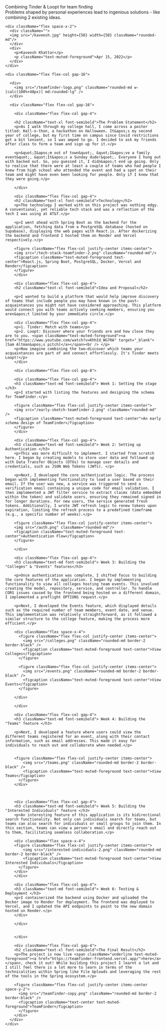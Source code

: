 <div className="animate-in prose">
  <div className="flex flex-col gap-4">
      <div className="text-3xl font-bold leading-tight tracking-tight text-primary">
        Combining Tinder & Loopt for team finding
      </div>
      <div className="text-muted-foreground">
        Problems shaped by personal experiences lead to ingenious solutions - like combining 2 existing ideas.
      </div>

    <div className="flex space-x-2">
      <div className="">
      <img src="/kaveesh.jpg" height={50} width={50} className="rounded-md"/>
      </div>
      <div>
        <p>Kaveesh Khattar</p>
        <p className="text-muted-foreground">Apr 15, 2022</p>
      </div>
    </div>

    <div className="flex flex-col gap-16">

      <div>
        <img src="/teamfinder-logo.png" className="rounded-md w-[calc(100%+48px)] md:rounded-lg" />
      </div>

      <div className="flex flex-col gap-16">

        <div className="flex flex-col gap-4">

        <h2 className="text-xl font-semibold">The Problem Statement</h2>
        <p>As I walk through my college hall, I come across a poster titled: Hall-o-thon, a hackathon on Halloween. It&apos;s my second year of college, but my first time on campus since Covid restrictions got a bit lenient, so I was amped to go. I decided to ask my friends after class to form a team and sign up for it.</p>

        <p>&quot;I&apos;m out of town&quot;, &quot;I&apos;ve a family event&quot;, &quot;It&apos;s a Sunday dude!&quot;. Everyone I hung out with backed out. So, you guessed it, I didn&apos;t end up going. Only to realise that there were at least a couple of teams who had people I knew from high school who attended the event and had a spot on their team and might have even been looking for people. Only if I knew that they were going.</p>

        </div>

        <div className="flex flex-col gap-4">
        <h2 className="text-xl font-semibold">Technology</h2>
        <p>The technology I worked with on this project was nothing edgy. A conventional, yet reliable tech stack and was a reflection of the tech I was using at AT&T.</p>

        <p>I went ahead with Spring Boot as the backend for the application, fetching data from a PostgreSQL database (hosted on Supabase), displaying the web pages with React.js. After dockerizing the backend and frontend I hosted them on Render and Vercel respectively.</p>

        <figure className="flex flex-col justify-center items-center">
        <img src="/tech-stack-teamfinder-2.png" className="rounded-md"/>
        <figcaption className="text-muted-foreground text-center">React.js, Spring Boot, PostgreSQL, Docker, Vercel and Render</figcaption>
        </figure>
        </div>

        <div className="flex flex-col gap-4">
        <h2 className="text-xl font-semibold">Idea and Proposal</h2>

        <p>I wanted to build a platform that would help improve discovery of teams that include people you may have known in the past—acquaintances you might not have considered approaching. This platform would connect you with teams actively seeking members, ensuring you aren&apos;t limited by your immediate circle.</p>

        <div className="flex flex-col gap-4">
        <p>1. Tinder: Match with teams</p>
        <p>2. Loopt: Discover where your friends are and how close they are to you. <span className="text-muted-foreground"><a href="https://www.youtube.com/watch?v=KhhId_WG7RA" target="_blank">[Sam Altman&apos;s pitch]</a></span><br /> </p>
        <p>Now imagine combining the two—discover which teams your acquaintances are part of and connect effortlessly. It's Tinder meets Loopt!</p>
        </div>

        <div className="flex flex-col gap-8">

        <div className="flex flex-col gap-4">
        <h3 className="text-md font-semibold"> Week 1: Setting the stage </h3>
        <p>I started with listing the features and designing the schema for TeamFinder.</p>

        <figure className="flex flex-col justify-center items-center">
        <img src="/early-sketch-teamfinder-2.png" className="rounded-md" />
        <figcaption className="text-muted-foreground text-center">An early schema design of TeamFinder</figcaption>
        </figure>
        </div>

        <div className="flex flex-col gap-4">
        <h3 className="text-md font-semibold"> Week 2: Setting up Authentication </h3>
        <p>This was more difficult to implement. I started from scratch here. I began by creating models to store user data and followed up with Data Transfer Objects (DTOs) to manage user details and credentials, such as JSON Web Tokens (JWTs). </p>

        <p>Next, I developed the core authentication logic. The process began with implementing functionality to load a user based on their email. If the user was new, a service was triggered to send a verification email containing a unique code for email validation. I then implemented a JWT filter service to extract claims (data embedded within the token) and validate users, ensuring they remained signed in for longer durations. For new users, the service generated fresh tokens. Additionally, I wrote JWT refresh logic to renew tokens upon expiration, limiting the refresh process to a predefined timeframe (e.g., a specific number of weeks).</p>

        <figure className="flex flex-col justify-center items-center">
        <img src="/auth.png" className="rounded-md"/>
        <figcaption className="text-muted-foreground text-center">Authentication Flow</figcaption>
        </figure>

        </div>

        <div className="flex flex-col gap-4">
        <h3 className="text-md font-semibold"> Week 3: Building the "Colleges" & "Events" features</h3>

        <p>Once authentication was complete, I shifted focus to building the core features of the application. I began by implementing functionality to view all colleges hosting team events. This involved creating the model, repository, service, and controller. To handle CORS issues caused by the frontend being hosted on a different domain, I implemented a preflight OPTIONS request.</p>

        <p>Next, I developed the Events feature, which displayed details such as the required number of team members, event date, and venue. This implementation was relatively straightforward, as it followed a similar structure to the college feature, making the process more efficient.</p>

        <div className="flex space-x-4">
          <figure className="flex flex-col justify-center items-center">
            <img src="/colleges.png" className="rounded-md border-2 border-black" />
            <figcaption className="text-muted-foreground text-center">View Colleges</figcaption>
          </figure>

          <figure className="flex flex-col justify-center items-center">
            <img src="/events.png" className="rounded-md border-2 border-black" />
            <figcaption className="text-muted-foreground text-center">View Events</figcaption>
          </figure>

        </div>

        </div>

        <div className="flex flex-col gap-4">
        <h3 className="text-md font-semibold"> Week 4: Building the "Teams" feature </h3>

        <p>Next, I developed a feature where users could view the different teams registered for an event, along with their contact information, such as email addresses. This made it easy for individuals to reach out and collaborate when needed.</p>

        
        <figure className="flex flex-col justify-center items-center">
            <img src="/teams.png" className="rounded-md border-2 border-black" />
            <figcaption className="text-muted-foreground text-center">View Teams</figcaption>
          </figure>
        </div>



        <div className="flex flex-col gap-4">
        <h3 className="text-md font-semibold"> Week 5: Building the "Interested Individuals" feature </h3>
        <p>An interesting feature of this application is its bidirectional search functionality. Not only can individuals search for teams, but teams can also search for individuals or small groups to join them. In this section, teams can view a person's email and directly reach out to them, facilitating seamless collaboration.</p>

        <div className="flex space-x-4">
        <figure className="flex flex-col justify-center items-center">
            <img src="/interested-individuals-2.png" className="rounded-md border-2 border-black" />
            <figcaption className="text-muted-foreground text-center">View Interested Individuals</figcaption>
          </figure>
        </div>
        </div>

        <div className="flex flex-col gap-4">
        <h3 className="text-md font-semibold"> Week 6: Testing & Deployment </h3>
        <p>I containerized the backend using Docker and uploaded the Docker image to Render for deployment. The frontend was deployed to Vercel, and I updated the API endpoints to point to the new domain hosted on Render.</p>
        </div>

        </div>


        </div>

        <div className="flex flex-col gap-4">
        <h2 className="text-xl font-semibold">The Final Result</h2>
        <p>The project is now live <span className="underline text-muted-foreground"><a href="https://teamfinder-frontend.vercel.app/">here</a></span>, check it out! While building this project I learnt a lot and I still feel there is a lot more to learn in terms of the technicalities within Spring like File Uploads and leveraging the rest of the tools in the Spring ecosystem.</p>

        <figure className="flex flex-col justify-center items-center space-y-2">
          <img src="/teamfinder-copy.png" className="rounded-md border-2 border-black" />
          <figcaption className="text-center text-muted-foreground">TeamFinder</figcaption>
          </figure>
        </div>
      </div>
    </div>

  </div>
</div>

